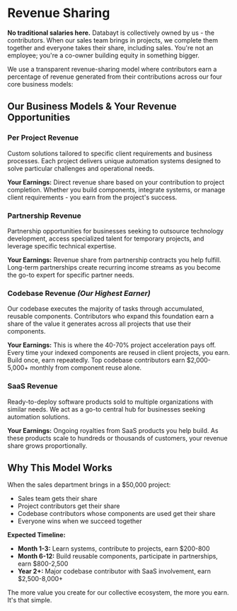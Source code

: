 # Revenue Sharing

**No traditional salaries here.** Databayt is collectively owned by us - the contributors. When our sales team brings in projects, we complete them together and everyone takes their share, including sales. You're not an employee; you're a co-owner building equity in something bigger.

We use a transparent revenue-sharing model where contributors earn a percentage of revenue generated from their contributions across our four core business models:

## Our Business Models & Your Revenue Opportunities

### Per Project Revenue
Custom solutions tailored to specific client requirements and business processes. Each project delivers unique automation systems designed to solve particular challenges and operational needs.

**Your Earnings:** Direct revenue share based on your contribution to project completion. Whether you build components, integrate systems, or manage client requirements - you earn from the project's success.

### Partnership Revenue 
Partnership opportunities for businesses seeking to outsource technology development, access specialized talent for temporary projects, and leverage specific technical expertise.

**Your Earnings:** Revenue share from partnership contracts you help fulfill. Long-term partnerships create recurring income streams as you become the go-to expert for specific partner needs.

### Codebase Revenue *(Our Highest Earner)*
Our codebase executes the majority of tasks through accumulated, reusable components. Contributors who expand this foundation earn a share of the value it generates across all projects that use their components.

**Your Earnings:** This is where the 40-70% project acceleration pays off. Every time your indexed components are reused in client projects, you earn. Build once, earn repeatedly. Top codebase contributors earn $2,000-5,000+ monthly from component reuse alone.

### SaaS Revenue
Ready-to-deploy software products sold to multiple organizations with similar needs. We act as a go-to central hub for businesses seeking automation solutions.

**Your Earnings:** Ongoing royalties from SaaS products you help build. As these products scale to hundreds or thousands of customers, your revenue share grows proportionally.

## Why This Model Works

When the sales department brings in a $50,000 project:
- Sales team gets their share
- Project contributors get their share  
- Codebase contributors whose components are used get their share
- Everyone wins when we succeed together

**Expected Timeline:**
- **Month 1-3:** Learn systems, contribute to projects, earn $200-800
- **Month 6-12:** Build reusable components, participate in partnerships, earn $800-2,500  
- **Year 2+:** Major codebase contributor with SaaS involvement, earn $2,500-8,000+

The more value you create for our collective ecosystem, the more you earn. It's that simple. 